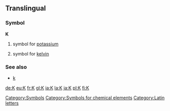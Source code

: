 ==Translingual==
===Symbol===
'''K'''
#{{chemistry}} symbol for [[potassium]]
# symbol for [[kelvin]]

===See also===
*[[k]]
[[Category:Symbols]]
[[Category:Symbols for chemical elements]]
[[Category:Latin letters]]

[[de:K]]
[[eu:K]]
[[fr:K]]
[[gl:K]]
[[ia:K]]
[[la:K]]
[[ja:K]]
[[pl:K]]
[[fi:K]]